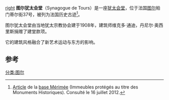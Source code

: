 [[image:Synagogue_de_Tours.JPG|right]] 
'''图尔犹太会堂'''（Synagogue de Tours）是一座[[犹太会堂|犹太会堂]]，位于法国[[图尔|图尔]]帕门蒂尔街37号，被列为法国历史古迹<ref>[http://www.culture.gouv.fr/public/mistral/dapamer_fr?ACTION=RETROUVER&FIELD_1=cmer1&VALUE_1=TOURS&FIELD_2=cmer2&VALUE_2=%27SYNAGOGUE%27&FIELD_3=cmer3&VALUE_3=&FIELD_4=cmer4&VALUE_4=&FIELD_5=cmer5&VALUE_5=&FIELD_6=Appellation&VALUE_6=&FIELD_7=cmer6&VALUE_7=&FIELD_8=Date%20protection&VALUE_8=&NUMBER=1&GRP=0&REQ=%28%28TOURS%29%20%3aLOCA%2cPLOC%20%20ET%20%20%28%28%27SYNAGOGUE%27%29%20%3aDENO%2cPDEN%2cACTU%2cMHPP%20%29%29&USRNAME=nobody&USRPWD=4%244P&SPEC=9&SYN=1&IMLY=&MAX1=1&MAX2=50&MAX3=50&DOM=All Article] {{Wayback|url=http://www.culture.gouv.fr/public/mistral/dapamer_fr?ACTION=RETROUVER&FIELD_1=cmer1&VALUE_1=TOURS&FIELD_2=cmer2&VALUE_2=%27SYNAGOGUE%27&FIELD_3=cmer3&VALUE_3=&FIELD_4=cmer4&VALUE_4=&FIELD_5=cmer5&VALUE_5=&FIELD_6=Appellation&VALUE_6=&FIELD_7=cmer6&VALUE_7=&FIELD_8=Date%20protection&VALUE_8=&NUMBER=1&GRP=0&REQ=%28%28TOURS%29%20%3aLOCA%2cPLOC%20%20ET%20%20%28%28%27SYNAGOGUE%27%29%20%3aDENO%2cPDEN%2cACTU%2cMHPP%20%29%29&USRNAME=nobody&USRPWD=4%244P&SPEC=9&SYN=1&IMLY=&MAX1=1&MAX2=50&MAX3=50&DOM=All |date=20160321212946 }} de la [[base_Mérimée|base Mérimée]] (Immeubles protégés au titre des Monuments Historiques). Consulté le 16 juillet 2012.</ref>。

图尔犹太会堂由当地犹太宗教协会建于1908年，建筑师维克多·通迪，丹尼尔·奥西里斯捐赠了建堂款项。

它的建筑风格融合了新艺术运动与东方的影响。

== 参考 ==
{{References}}
[[分类:图尔|分类:图尔]]